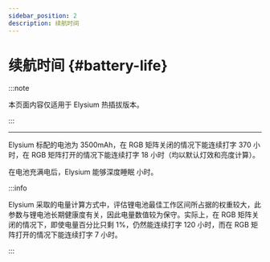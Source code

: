 ```yaml
---
sidebar_position: 2
description: 续航时间
---
```



# 续航时间 {#battery-life}

:::note

本页面内容仅适用于 Elysium 热插拔版本。

:::

---

Elysium 标配的电池为 3500mAh，在 RGB 矩阵关闭的情况下能连续打字 370 小时，在 RGB 矩阵打开的情况下能连续打字 18 小时（均以默认灯效和亮度计算）。

在电池充满电后，Elysium 能够深度睡眠 <CountUp
  from={0}
  to={7000}
  separator=""
  direction="up"
  duration={1}
  className="count-up-text"
/> 小时。

:::info

Elysium 采取的电量计算方式中，评估锂电池最佳工作区间所占据的权重较大，此参数与锂电池长期健康度有关，因此电量数值较为保守。实际上，在 RGB 矩阵关闭的情况下，即使电量百分比只剩 1%，仍然能连续打字 120 小时，而在 RGB 矩阵打开的情况下能连续打字 7 小时。

:::

